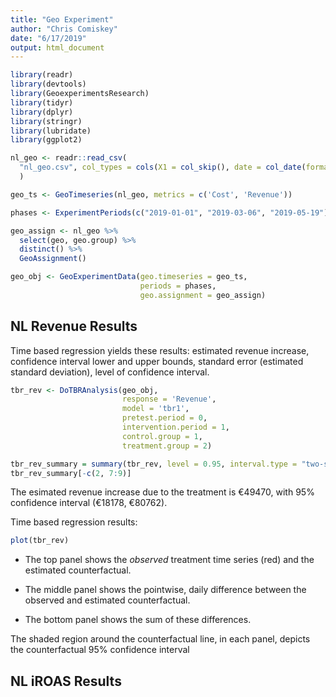 ```yaml
---
title: "Geo Experiment"
author: "Chris Comiskey"
date: "6/17/2019"
output: html_document
---
```


```r
library(readr)
library(devtools)
library(GeoexperimentsResearch)
library(tidyr)
library(dplyr)
library(stringr)
library(lubridate)
library(ggplot2)

nl_geo <- readr::read_csv(
  "nl_geo.csv", col_types = cols(X1 = col_skip(), date = col_date(format = "%Y-%m-%d"))
  )
```


```r
geo_ts <- GeoTimeseries(nl_geo, metrics = c('Cost', 'Revenue'))

phases <- ExperimentPeriods(c("2019-01-01", "2019-03-06", "2019-05-19"))

geo_assign <- nl_geo %>%
  select(geo, geo.group) %>%
  distinct() %>%
  GeoAssignment()

geo_obj <- GeoExperimentData(geo.timeseries = geo_ts, 
                             periods = phases, 
                             geo.assignment = geo_assign)

```

## NL Revenue Results

Time based regression yields these results: estimated revenue increase, confidence interval lower and upper bounds, standard error (estimated standard deviation), level of confidence interval.

```r
tbr_rev <- DoTBRAnalysis(geo_obj, 
                         response = 'Revenue',
                         model = 'tbr1',
                         pretest.period = 0,
                         intervention.period = 1,
                         control.group = 1,
                         treatment.group = 2)

tbr_rev_summary = summary(tbr_rev, level = 0.95, interval.type = "two-sided")
tbr_rev_summary[-c(2, 7:9)]
```

The esimated revenue increase due to the treatment is €49470, with 95% confidence interval (€18178, €80762).

Time based regression results:

```r
plot(tbr_rev) 
```

* The top panel shows the *observed* treatment time series (red) and the estimated counterfactual. 
* The middle panel shows the pointwise, daily difference between the observed and estimated counterfactual. 

* The bottom panel shows the sum of these differences. 

The shaded region around the counterfactual line, in each panel, depicts the counterfactual 95% confidence interval

## NL iROAS Results


